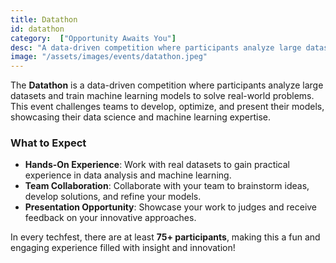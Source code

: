 ```yaml
---
title: Datathon
id: datathon
category:  ["Opportunity Awaits You"]
desc: "A data-driven competition where participants analyze large datasets and train machine learning models to solve real-world problems. This event challenges teams to develop, optimize, and present their models, showcasing their data science and machine learning expertise."
image: "/assets/images/events/datathon.jpeg"
---
```



The **Datathon** is a data-driven competition where participants analyze large datasets and train machine learning models to solve real-world problems. This event challenges teams to develop, optimize, and present their models, showcasing their data science and machine learning expertise.

### What to Expect
- **Hands-On Experience**: Work with real datasets to gain practical experience in data analysis and machine learning.
- **Team Collaboration**: Collaborate with your team to brainstorm ideas, develop solutions, and refine your models.
- **Presentation Opportunity**: Showcase your work to judges and receive feedback on your innovative approaches.

In every techfest, there are at least **75+ participants**, making this a fun and engaging experience filled with insight and innovation!
